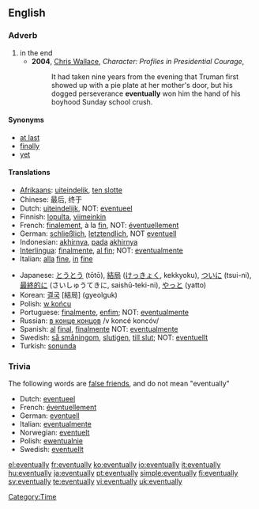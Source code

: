 ==English==

===Adverb===
{{en-adv|-}}

# in the end
#* '''2004''', [[w: Chris Wallace (journalist)|Chris Wallace]], ''Character:  Profiles in Presidential Courage'',
#*: It had taken nine years from the evening that Truman first showed up with a pie plate at her mother's door, but his dogged perseverance '''eventually''' won him the hand of his boyhood Sunday school crush.

====Synonyms====
* [[at last]]
* [[finally]]
* [[yet]]

====Translations====
{{trans-top|in the end}}
* [[Afrikaans]]: [[uiteindelik]], [[ten slotte]]
* Chinese: 最后, 终于
* Dutch: [[uiteindelijk]], NOT: [[eventueel]]
* Finnish: [[lopulta]], [[viimeinkin]]
* French: [[finalement]], à la [[fin]], NOT: [[éventuellement]]
* German: [[schließlich]], [[letztendlich]], NOT [[eventuell]]
* Indonesian: [[akhirnya]], [[pada]] [[akhirnya]]
* [[Interlingua]]: [[finalmente]], [[al fin]]; NOT: [[eventualmente]]
* Italian: [[alla]] [[fine]], [[in]] [[fine]]
{{trans-mid}}
* Japanese: [[とうとう]] (tōtō), [[結局]] ([[けっきょく]], kekkyoku), [[ついに]] (tsui-ni), [[最終的に]] (さいしゅうてきに, saishū-teki-ni), [[やっと]] (yatto)
* Korean: [[결국]] [結局] (gyeolguk)
* Polish: [[w końcu]]
* Portuguese: [[finalmente]], [[enfim]]; NOT: [[eventualmente]]
* Russian: [[в конце концов]] /v koncé koncóv/
* Spanish: [[al]] [[final]], [[finalmente]] NOT: [[eventualmente]]
* Swedish: [[så småningom]], [[slutigen]], [[till slut]]; NOT: [[eventuellt]]
* Turkish: [[sonunda]]
{{trans-bottom}}

===Trivia===
The following words are [[false friend]]s, and do not mean "eventually"
* Dutch: [[eventueel]]
* French: [[éventuellement]]
* German: [[eventuell]]
* Italian: [[eventualmente]]
* Norwegian: [[eventuelt]]
* Polish: [[ewentualnie]]
* Swedish: [[eventuellt]]

[[Category:Time]]

[[el:eventually]]
[[fr:eventually]]
[[ko:eventually]]
[[io:eventually]]
[[it:eventually]]
[[hu:eventually]]
[[ja:eventually]]
[[pt:eventually]]
[[simple:eventually]]
[[fi:eventually]]
[[sv:eventually]]
[[te:eventually]]
[[vi:eventually]]
[[uk:eventually]]